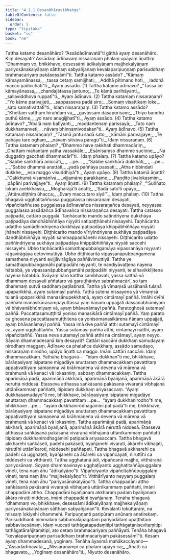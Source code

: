 ```yaml
---
title: "4.1.1 Desanāhāravibhaṅga"
tableOfContents: false
sidebar:
  order: 1
type: "tipitaka"
basket: "su"
book: "ne"
---
```



<DynamicBreadcrumb />

<Division number="5" book="ne" bookNo="27" page="3">

<Paragraph number="52" book="ne">
Tattha katamo desanāhāro? “Assādādīnavatā”ti gāthā ayaṃ desanāhāro. Kiṃ desayati? Assādaṃ ādīnavaṃ nissaraṇaṃ phalaṃ upāyaṃ āṇattiṃ. “Dhammaṃ vo, bhikkhave, desessāmi ādikalyāṇaṃ majjhekalyāṇaṃ pariyosānakalyāṇaṃ sātthaṃ sabyañjanaṃ kevalaparipuṇṇaṃ parisuddhaṃ brahmacariyaṃ pakāsessāmī”ti.
</Paragraph>

<Paragraph number="53" book="ne">
Tattha katamo assādo?
</Paragraph>

<Paragraph number="54" type="verses" book="ne">
_“Kāmaṃ kāmayamānassa,_  
_tassa cetaṃ samijjhati;_  
_Addhā pītimano hoti,_  
_laddhā macco yadicchatī”ti._  


</Paragraph>
</Division>

<Paragraph number="55" type="center" book="ne">
Ayaṃ assādo. (1)


</Paragraph>

<Paragraph number="56" type="center" book="ne">
Tattha katamo ādīnavo?
</Paragraph>

<Paragraph number="57" type="verses" book="ne">
_“Tassa ce kāmayānassa,_  
_chandajātassa jantuno;_  
_Te kāmā parihāyanti,_  
_sallaviddhova ruppatī”ti._  


</Paragraph>

<Paragraph number="58" type="center" book="ne">
Ayaṃ ādīnavo. (2)


</Paragraph>

<Paragraph number="59" type="center" book="ne">
Tattha katamaṃ nissaraṇaṃ?
</Paragraph>

<Paragraph number="60" type="verses" book="ne">
_“Yo kāme parivajjeti,_  
_sappasseva padā siro;_  
_Somaṃ visattikaṃ loke,_  
_sato samativattatī”ti._  


</Paragraph>

<Paragraph number="61" type="center" book="ne">
Idaṃ nissaraṇaṃ. (3)


</Paragraph>

<Paragraph number="62" type="center" book="ne">
Tattha katamo assādo?
</Paragraph>

<Paragraph number="63" type="verses" book="ne">
_“Khettaṃ vatthuṃ hiraññaṃ vā,_  
_gavāssaṃ dāsaporisaṃ;_  
_Thiyo bandhū puthū kāme,_  
_yo naro anugijjhatī”ti._  


</Paragraph>

<Paragraph number="64" type="center" book="ne">
Ayaṃ assādo. (4)


</Paragraph>

<Paragraph number="65" type="center" book="ne">
Tattha katamo ādīnavo?
</Paragraph>

<Paragraph number="66" type="verses" book="ne">
_“Abalā naṃ balīyanti,_  
_maddantenaṃ parissayā;_  
_Tato naṃ dukkhamanveti,_  
_nāvaṃ bhinnamivodakan”ti._  


</Paragraph>

<Paragraph number="67" type="center" book="ne">
Ayaṃ ādīnavo. (5)


</Paragraph>

<Paragraph number="68" type="center" book="ne">
Tattha katamaṃ nissaraṇaṃ?
</Paragraph>

<Paragraph number="69" type="verses" book="ne">
_“Tasmā jantu sadā sato,_  
_kāmāni parivajjaye;_  
_Te pahāya tare oghaṃ,_  
_nāvaṃ sitvāva pāragū”ti._  


</Paragraph>

<Paragraph number="70" type="center" book="ne">
Idaṃ nissaraṇaṃ. (6)


</Paragraph>

<Paragraph number="71" type="center" book="ne">
Tattha katamaṃ phalaṃ?
</Paragraph>

<Paragraph number="72" type="verses" book="ne">
_“Dhammo have rakkhati dhammacāriṃ,_  
_Chattaṃ mahantaṃ yatha vassakāle;_  
_Esānisaṃso dhamme suciṇṇe,_  
_Na duggatiṃ gacchati dhammacārī”ti._  


</Paragraph>

<Paragraph number="73" type="center" book="ne">
Idaṃ phalaṃ. (7)


</Paragraph>

<Paragraph number="74" type="center" book="ne">
Tattha katamo upāyo?
</Paragraph>

<Paragraph number="75" type="verses" book="ne">
_“Sabbe saṅkhārā aniccāti,_  
_ …pe… _  

</Paragraph>

<Paragraph number="76" type="verses" book="ne">
_“Sabbe saṅkhārā dukkhāti,_  
_ …pe… _  

</Paragraph>

<Paragraph number="77" type="verses" book="ne">
_“Sabbe dhammā anattāti,_  
_yadā paññāya passati;_  
_Atha nibbindati dukkhe,_  
_esa maggo visuddhiyā”ti._  


</Paragraph>

<Paragraph number="78" type="center" book="ne">
Ayaṃ upāyo. (8)


</Paragraph>

<Paragraph number="79" type="center" book="ne">
Tattha katamā āṇatti?
</Paragraph>

<Paragraph number="80" type="verses" book="ne">
_“Cakkhumā visamānīva,_  
_vijjamāne parakkame;_  
_Paṇḍito jīvalokasmiṃ,_  
_pāpāni parivajjaye”ti._  


</Paragraph>

<Paragraph number="81" type="center" book="ne">
Ayaṃ āṇatti. (9)


</Paragraph>

<Paragraph number="82" type="center" book="ne">
Tattha katamaṃ phalaṃ?
</Paragraph>

<Paragraph number="83" type="verses" book="ne">
_“‘Suññato lokaṃ avekkhassu,_  
_Mogharājā’ti āṇatti;_  
_‘Sadā sato’ti upāyo,_  
_‘Attānudiṭṭhiṃ ūhacca;_  
_Evaṃ maccutaro siyā’”._  


</Paragraph>

<Paragraph number="84" type="center" book="ne">
Idaṃ phalaṃ. (10)


</Paragraph>

<Division number="6" book="ne" bookNo="27" page="3">

<Paragraph number="85" book="ne">
Tattha bhagavā ugghaṭitaññussa puggalassa nissaraṇaṃ desayati, vipañcitaññussa puggalassa ādīnavañca nissaraṇañca desayati, neyyassa puggalassa assādañca ādīnavañca nissaraṇañca desayati.
</Paragraph>

<Paragraph number="86" book="ne">
Tattha catasso paṭipadā, cattāro puggalā. Taṇhācarito mando satindriyena dukkhāya paṭipadāya dandhābhiññāya niyyāti satipaṭṭhānehi nissayehi. Taṇhācarito udattho samādhindriyena dukkhāya paṭipadāya khippābhiññāya niyyāti jhānehi nissayehi. Diṭṭhicarito mando vīriyindriyena sukhāya paṭipadāya dandhābhiññāya niyyāti sammappadhānehi nissayehi. Diṭṭhicarito udatto paññindriyena sukhāya paṭipadāya khippābhiññāya niyyāti saccehi nissayehi.
</Paragraph>

<Paragraph number="87" book="ne">
Ubho taṇhācaritā samathapubbaṅgamāya vipassanāya niyyanti rāgavirāgāya cetovimuttiyā. Ubho diṭṭhicaritā vipassanāpubbaṅgamena samathena niyyanti avijjāvirāgāya paññāvimuttiyā.
</Paragraph>

<Paragraph number="88" book="ne">
Tattha ye samathapubbaṅgamāhi paṭipadāhi niyyanti, te nandiyāvaṭṭena nayena hātabbā, ye vipassanāpubbaṅgamāhi paṭipadāhi niyyanti, te sīhavikkīḷitena nayena hātabbā.
</Paragraph>

</Division>
<Division number="7" book="ne" bookNo="27" page="3">

<Paragraph number="89" book="ne">
Svāyaṃ hāro kattha sambhavati, yassa satthā vā dhammaṃ desayati aññataro vā garuṭṭhānīyo sabrahmacārī, so taṃ dhammaṃ sutvā saddhaṃ paṭilabhati. Tattha yā vīmaṃsā ussāhanā tulanā upaparikkhā, ayaṃ sutamayī paññā. Tathā sutena nissayena yā vīmaṃsā tulanā upaparikkhā manasānupekkhaṇā, ayaṃ cintāmayī paññā. Imāhi dvīhi paññāhi manasikārasampayuttassa yaṃ ñāṇaṃ uppajjati dassanabhūmiyaṃ vā bhāvanābhūmiyaṃ vā, ayaṃ bhāvanāmayī paññā.
</Paragraph>

</Division>
<Division number="8" book="ne" bookNo="27" page="4">

<Paragraph number="90" book="ne">
Paratoghosā sutamayī paññā. Paccattasamuṭṭhitā yoniso manasikārā cintāmayī paññā. Yaṃ parato ca ghosena paccattasamuṭṭhitena ca yonisomanasikārena ñāṇaṃ uppajjati, ayaṃ bhāvanāmayī paññā. Yassa imā dve paññā atthi sutamayī cintāmayī ca, ayaṃ ugghaṭitaññū. Yassa sutamayī paññā atthi, cintāmayī natthi, ayaṃ vipañcitaññū. Yassa neva sutamayī paññā atthi na cintāmayī, ayaṃ neyyo.
</Paragraph>

</Division>
<Division number="9" book="ne" bookNo="27" page="4">

<Paragraph number="91" book="ne">
Sāyaṃ dhammadesanā kiṃ desayati? Cattāri saccāni dukkhaṃ samudayaṃ nirodhaṃ maggaṃ. Ādīnavo ca phalañca dukkhaṃ, assādo samudayo, nissaraṇaṃ nirodho, upāyo āṇatti ca maggo. Imāni cattāri saccāni. Idaṃ dhammacakkaṃ.
</Paragraph>

<Paragraph number="92" book="ne">
Yathāha bhagavā—  “idaṃ dukkhan”ti me, bhikkhave, bārāṇasiyaṃ isipatane migadāye anuttaraṃ dhammacakkaṃ pavattitaṃ appaṭivattiyaṃ samaṇena vā brāhmaṇena vā devena vā mārena vā brahmunā vā kenaci vā lokasmiṃ, sabbaṃ dhammacakkaṃ.
</Paragraph>

<Paragraph number="93" book="ne">
Tattha aparimāṇā padā, aparimāṇā akkharā, aparimāṇā byañjanā, aparimāṇā ākārā neruttā niddesā. Etasseva atthassa saṅkāsanā pakāsanā vivaraṇā vibhajanā uttānīkammaṃ paññatti, itipidaṃ dukkhaṃ ariyasaccaṃ.
</Paragraph>

<Paragraph number="94" book="ne">
“Ayaṃ dukkhasamudayo”ti me, bhikkhave, bārāṇasiyaṃ isipatane migadāye anuttaraṃ dhammacakkaṃ pavattitaṃ …pe…  “ayaṃ dukkhanirodho”ti me, bhikkhave …pe…  “ayaṃ dukkhanirodhagāminī paṭipadā”ti me, bhikkhave, bārāṇasiyaṃ isipatane migadāye anuttaraṃ dhammacakkaṃ pavattitaṃ appaṭivattiyaṃ samaṇena vā brāhmaṇena vā devena vā mārena vā brahmunā vā kenaci vā lokasmiṃ.
</Paragraph>

<Paragraph number="95" book="ne">
Tattha aparimāṇā padā, aparimāṇā akkharā, aparimāṇā byañjanā, aparimāṇā ākārā neruttā niddesā. Etasseva atthassa saṅkāsanā pakāsanā vivaraṇā vibhajanā uttānīkammaṃ paññatti itipidaṃ dukkhanirodhagāminī paṭipadā ariyasaccaṃ.
</Paragraph>

<Paragraph number="96" book="ne">
Tattha bhagavā akkharehi saṅkāseti, padehi pakāseti, byañjanehi vivarati, ākārehi vibhajati, niruttīhi uttānīkaroti, niddesehi paññapeti. Tattha bhagavā akkharehi ca padehi ca ugghaṭeti, byañjanehi ca ākārehi ca vipañcayati, niruttīhi ca niddesehi ca vitthāreti. Tattha ugghaṭanā ādi, vipañcanā majjhe, vitthāraṇā pariyosānaṃ. Soyaṃ dhammavinayo ugghaṭīyanto ugghaṭitaññūpuggalaṃ vineti, tena naṃ āhu “ādikalyāṇo”ti. Vipañcīyanto vipañcitaññūpuggalaṃ vineti, tena naṃ āhu “majjhekalyāṇo”ti. Vitthārīyanto neyyaṃ puggalaṃ vineti, tena naṃ āhu “pariyosānakalyāṇo”ti.
</Paragraph>

</Division>
<Division number="10" book="ne" bookNo="27" page="4">

<Paragraph number="97" book="ne">
Tattha chappadāni attho saṅkāsanā pakāsanā vivaraṇā vibhajanā uttānīkammaṃ paññatti, imāni chappadāni attho. Chappadāni byañjanaṃ akkharaṃ padaṃ byañjanaṃ ākāro nirutti niddeso, imāni chappadāni byañjanaṃ. Tenāha bhagavā “dhammaṃ vo, bhikkhave, desessāmi ādikalyāṇaṃ majjhekalyāṇaṃ pariyosānakalyāṇaṃ sātthaṃ sabyañjanan”ti.
</Paragraph>

<Paragraph number="98" book="ne">
<Emphasis>Kevalan</Emphasis>ti lokuttaraṃ, na missaṃ lokiyehi dhammehi. <Emphasis>Paripuṇṇan</Emphasis>ti paripūraṃ anūnaṃ anatirekaṃ. <Emphasis>Parisuddhan</Emphasis>ti nimmalaṃ sabbamalāpagataṃ pariyodātaṃ upaṭṭhitaṃ sabbavisesānaṃ, idaṃ vuccati tathāgatapadaṃitipi tathāgatanisevitaṃitipi tathāgatārañjitaṃitipi, ato cetaṃ brahmacariyaṃ paññāyati. Tenāha bhagavā “kevalaparipuṇṇaṃ parisuddhaṃ brahmacariyaṃ pakāsessāmī”ti.
</Paragraph>

<Paragraph number="99" book="ne">
Kesaṃ ayaṃ dhammadesanā, yogīnaṃ. Tenāha āyasmā mahākaccāyano—
</Paragraph>

<Paragraph number="100" type="verses" book="ne">
_“Assādādīnavatā,_  
_Nissaraṇampi ca phalaṃ upāyo ca;_  
_Āṇattī ca bhagavato,_  
_Yogīnaṃ desanāhāro”ti._  


</Paragraph>
</Division>

<Paragraph number="101" type="center" book="ne">
Niyutto desanāhāro.
</Paragraph>
